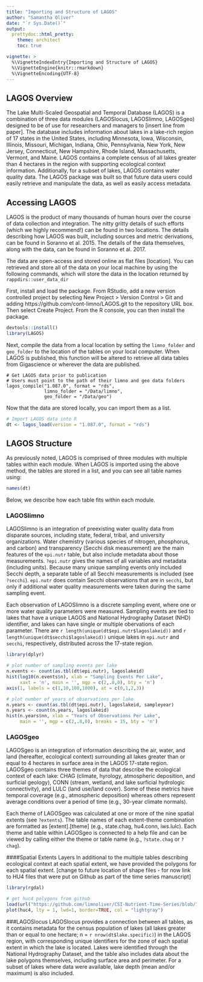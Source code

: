 ```yaml
---
title: "Importing and Structure of LAGOS"
author: "Samantha Oliver"
date: "`r Sys.Date()`"
output: 
  prettydoc::html_pretty:
    theme: architect
    toc: true

vignette: >
  %\VignetteIndexEntry{Importing and Structure of LAGOS}
  %\VignetteEngine{knitr::rmarkdown}
  %\VignetteEncoding{UTF-8}
---
```


## LAGOS Overview
The Lake Multi-Scaled Geospatial and Temporal Database (LAGOS) is a 
combination of three data modules (LAGOSlocus, LAGOSlimno, LAGOSgeo) designed to be of use for researchers and managers to [insert line from paper]. The database includes information about lakes in a lake-rich region of 17 states in the United States, including Minnesota, Iowa, Wisconsin, Illinois, Missouri, Michigan, Indiana, Ohio, Pennsylvania, New York, New Jersey, Connecticut, New Hampshire, Rhode Island, Massachusetts, Vermont, and Maine. LAGOS contains a complete census of all lakes greater than 4 hectares in the region with supporting ecological context information. Additionally, for a subset of lakes, LAGOS contains water quality data. The LAGOS package was built so that future data users could easily retrieve and manipulate the data, as well as easily access metadata. 

## Accessing LAGOS
LAGOS is the product of many thousands of human hours over the course of 
data collection and integration. The nitty gritty details of such efforts (which we highly recommend!) can be found in two locations. The details describing how LAGOS was built, including sources and metric derivations, can be found in Soranno et al. 2015. The details of the data themselves, along with the data, can be found in Soranno et al. 2017. 

The data are open-access and stored online as flat files [location]. You can retrieved and store all of the data on your local machine by using the following commands, which will store the data in the location returned by `rappdirs::user_data_dir`

First, install and load the package. From RStudio, add a new version controlled project by selecting New Project > Version Control > Git and adding https://github.com/cont-limno/LAGOS.git to the repository URL box. Then select Create Project. From the R console, you can then install the package. 
```r
devtools::install()
library(LAGOS)
```
Next, compile the data from a local location by setting the `limno_folder` and `geo_folder` to the location of the tables on your local computer. When LAGOS is published, this function will be altered to retrieve all data tables from Gigascience or wherever the data are published.
```
# Get LAGOS data prior to publication
# Users must point to the path of their limno and geo data folders
lagos_compile("1.087.0", format = "rds", 
              limno_folder = "/Data/limno",
              geo_folder = "/Data/geo")
```
Now that the data are stored locally, you can import them as a list.
```r
# Import LAGOS data into R
dt <- lagos_load(version = "1.087.0", format = "rds")
```
## LAGOS Structure
As previously noted, LAGOS is comprised of three modules with multiple tables within each module. When LAGOS is imported using the above method, the tables are stored in a list, and you can see all table names using:
```r
names(dt)
```
Below, we describe how each table fits within each module. 

### LAGOSlimno
LAGOSlimno is an integration of preexisting water quality data from disparate sources, including state, federal, tribal, and university organizations. Water chemistry (various species of nitrogen, phosphorus, and carbon) and transparency (Secchi disk measurement) are the main features of the `epi.nutr` table, but also include metadata about those measurements. `?epi.nutr` gives the names of all variables and metadata (including units). Because many unique sampling events only included Secchi depth, a separate table of all Secchi measurements is included (see `?secchi`). `epi.nutr` does contain Secchi observations that are in `secchi`, but only if additional water quality measurements were taken during the same sampling event.

Each observation of LAGOSlimno is a discrete sampling event, where one or more water quality parameters were measured. Sampling events are tied to lakes that have a unique LAGOS and National Hydrography Dataset (NHD) identifier, and lakes can have single or multiple obervations of each parameter. There are `r length(unique(dt$epi.nutr$lagoslakeid))` and `r length(unique(dt$secchi$lagoslakeid))` unique lakes in `epi.nutr` and `secchi`, respectively, distributed across the 17-state region. 

```r
library(dplyr)
```
```r
# plot number of sampling events per lake
n.events <- count(as.tbl(dt$epi.nutr), lagoslakeid)
hist(log10(n.events$n), xlab = "Sampling Events Per Lake", 
     xaxt = 'n', main = '', mgp = c(2,.8,0), bty = 'n')
axis(1, labels = c(1,10,100,1000), at = c(0,1,2,3))

# plot number of years of observations per lake
n.years <- count(as.tbl(dt$epi.nutr), lagoslakeid, sampleyear)
n.years <- count(n.years, lagoslakeid)
hist(n.years$nn, xlab = "Years of Observations Per Lake", 
     main = '', mgp = c(2,.8,0), breaks = 15, bty = 'n')
```

### LAGOSgeo
LAGOSgeo is an integration of information describing the air, water, and 
land (hereafter, ecological context) surrounding all lakes greater than or equal to 4 hectares in surface area in the LAGOS 17-state region. LAGOSgeo contains three themes of data that describe the ecological context of each lake: CHAG (climate, hyrology, atmospheric deposition, and surficial geology), CONN (stream, wetland, and lake surficial hydrologic connectivity), and LULC (land use/land cover). Some of these metrics have temporal coverage (e.g., atmospheric deposition) whereas others represent average conditions over a period of time (e.g., 30-year climate normals).

Each theme of LAGOSgeo was calculated at one or more of the nine spatial extents (see `?extents`). The table names of each extent-theme combination are formatted as  [extent].[theme] (e.g., state.chag, hu4.conn, iws.lulc). Each theme and table within LAGOSgeo is connected to a help file and can be viewed by calling either the theme or table name (e.g., `?state.chag` or `?chag`). 

####Spatial Extents Layers
In additional to the multiple tables describing ecological context at each spatial extent, we have provided the polygons for each spatial extent. [change to future location of shape files - for now link to HU4 files that were put on Github as part of the time series manuscript]
```r
library(rgdal)

# get huc4 polygons from github
load(url("https://github.com/limnoliver/CSI-Nutrient-Time-Series/blob/72c8269902e53c7ec6a2cfbe13a0239d13062dc8/Data/huc4.RData?raw=true"))
plot(huc4, lty = 1, lwd=1, border=TRUE, col = "lightgray")
```

###LAGOSlocus
LAGOSlocus provides a connection between all tables, as it contains metadata for the census population of lakes (all lakes greater than or equal to one hectare; n = `r nrow(dt$lake.specific)`) in the LAGOS region, with corresponding unique identifiers for the zone of each spatial extent in which the lake is located. Lakes were identified through the National Hydrography Dataset, and the table also includes data about the lake polygons themselves, including surface area and perimeter. For a subset of lakes where data were available, lake depth (mean and/or maximum) is also included. 







